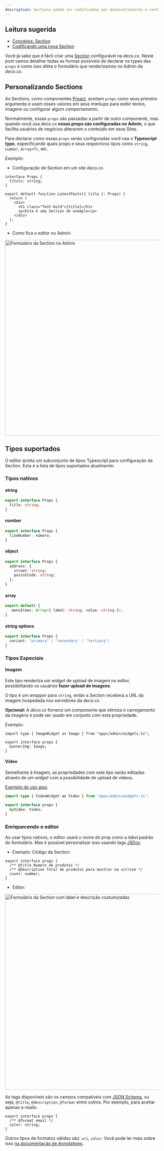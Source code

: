 ```yaml
---
description: Sections podem ser codificadas por desenvolvedores e configuradas por usuários de negócio no Admin. Aprenda todas as suas capacidades.
---
```


## Leitura sugerida

- [Conceitos: Section](/docs/pt/concepts/section)
- [Codificando uma nova Section](/docs/pt/developing-guide/hello-world)

Você já sabe que é fácil criar uma [Section](/docs/pt/concepts/section)
configurável na _deco.cx_. Neste post vamos detalhar todas as formas possíveis
de declarar os types das `props` e como isso afeta o formulário que renderizamos
no Admin da _deco.cx_.

## Personalizando Sections

As Sections, como componentes [Preact](https://preactjs.org), aceitam `props`
como seus primeiro argumento e usam esses valores em seus _markups_ para exibir
textos, imagens ou configurar algum comportamento.

Normalmente, essas `props` são passadas a partir de outro componente, mas quando
você usa _deco.cx_ **essas props são configuradas no Admin**, o que facilita
usuários de negócios alterarem o conteúdo em seus Sites.

Para declarar como essas `props` serão configuradas você usa o **Typescript
type**, especificando quais props e seus respectivos tipos como `string`,
`number`, `Array<T>`, etc.

_Exemplo:_

- Configuração de Section em um site _deco.cx_.

```tsx
interface Props {
  título: string;
}

export default function LatestPosts({ title }: Props) {
  return (
    <div>
      <h1 class="font-bold">{title}</h1>
      <p>Esta é uma Section de exemplo</p>
    </div>
  );
}
```

- Como fica o editor no Admin:

<Frame><img width="640" alt="Formulário da Section no Admin" src="/docs/dev-capabilities/utility-types/section-form.png"/></Frame>

## Tipos suportados

O editor aceita um subconjunto de tipos Typescript para configuração da Section.
Esta é a lista de tipos suportados atualmente:

### Tipos nativos

#### string

```ts
export interface Props {
  title: string;
}
```

#### number

```ts
export interface Props {
  lineNumber: número;
}
```

#### object

```ts
export interface Props {
  address: {
    street: string;
    postalCode: string;
  };
}
```

#### array

```ts
export default {
   menuItems: Array<{ label: string; value: string }>;
}
```

#### string options

```ts
export interface Props {
  variant: "primary" | "secondary" | "tertiary";
}
```

### Tipos Especiais

#### Imagem

Este tipo renderiza um _widget_ de upload de imagem no editor, possibilitando os
usuários **fazer upload de imagens**.

O tipo é um _wrapper_ para `string`, então a Section receberá a URL da imagem
hospedada nos servidores da _deco.cx_.

**Opcional:** A _deco.cx_ fornece um componente que otimiza o carregamento da
imagens e pode ser usado em conjunto com esta propriedade.

Exemplo:

```tsx
import type { ImageWidget as Image } from "apps/admin/widgets.ts";

export interface props {
  bannerImg: Image;
}
```

#### Vídeo

Semelhante à Imagem, as propriedades com este tipo serão editadas através de um
_widget_ com a possibilidade de upload de vídeos.

[Exemplo de uso aqui](https://github.com/deco-sites/fashion/blob/e15a0320fe9e0b7503eb4723f7c230b23886c2b5/sections/VideoCarousel.tsx#L3).

```ts
import type { VideoWidget as Video } from "apps/admin/widgets.ts";

export interface props {
  myVideo: Video;
}
```

### Enriquecendo o editor

Ao usar tipos nativos, o editor usará o nome do prop como a _label_ padrão do
formulário. Mas é possível personalizar isso usando tags
[JSDoc](https://jsdoc.app/).

- Exemplo: Código da Section:

```tsx
export interface props {
  /** @title Numero de produtos */
  /** @description Total de produtos para mostrar na vitrine */
  count: number;
}
```

- Editor:

<Frame><img width="640" alt="Formulário da Section com label e descrição costumizadas" src="/docs/dev-capabilities/utility-types/label-and-description.png"/></Frame>

As tags disponíveis são os campos compatíveis com
[JSON Schema](https://json-schema.org/), ou seja, `@title`, `@description`,
`@format` entre outros. Por exemplo, para aceitar apenas e-mails:

```tsx
export interface props {
  /** @format email */
  color: string;
}
```

Outros tipos de formatos válidos são: `uri`, `color`. Você pode ler mais sobre
isso
[na documentação de Annotations](/docs/pt/developing-capabilities/section-properties/annotations).
